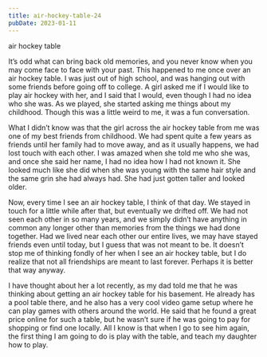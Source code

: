 ```yaml
---
title: air-hockey-table-24
pubDate: 2023-01-11
---
```


air hockey table

It’s odd what can bring back old memories, and you never know when you may come face to face with your past. This happened to me once over an air hockey table. I was just out of high school, and was hanging out with some friends before going off to college. A girl asked me if I would like to play air hockey with her, and I said that I would, even though I had no idea who she was. As we played, she started asking me things about my childhood. Though this was a little weird to me, it was a fun conversation.

What I didn’t know was that the girl across the air hockey table from me was one of my best friends from childhood. We had spent quite a few years as friends until her family had to move away, and as it usually happens, we had lost touch with each other. I was amazed when she told me who she was, and once she said her name, I had no idea how I had not known it. She looked much like she did when she was young with the same hair style and the same grin she had always had. She had just gotten taller and looked older. 

Now, every time I see an air hockey table, I think of that day. We stayed in touch for a little while after that, but eventually we drifted off. We had not seen each other in so many years, and we simply didn’t have anything in common any longer other than memories from the things we had done together. Had we lived near each other our entire lives, we may have stayed friends even until today, but I guess that was not meant to be. It doesn’t stop me of thinking fondly of her when I see an air hockey table, but I do realize that not all friendships are meant to last forever. Perhaps it is better that way anyway.

I have thought about her a lot recently, as my dad told me that he was thinking about getting an air hockey table for his basement. He already has a pool table there, and he also has a very cool video game setup where he can play games with others around the world. He said that he found a great price online for such a table, but he wasn’t sure if he was going to pay for shopping or find one locally. All I know is that when I go to see him again, the first thing I am going to do is play with the table, and teach my daughter how to play.